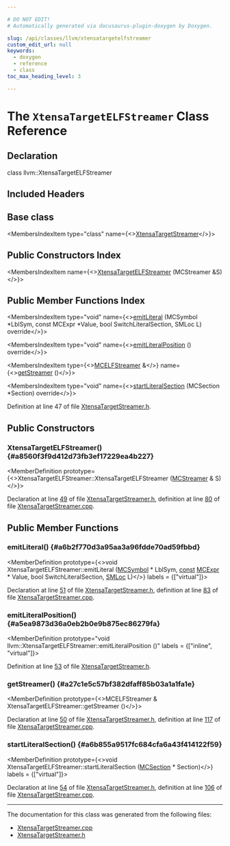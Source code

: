 ```yaml
---

# DO NOT EDIT!
# Automatically generated via docusaurus-plugin-doxygen by Doxygen.

slug: /api/classes/llvm/xtensatargetelfstreamer
custom_edit_url: null
keywords:
  - doxygen
  - reference
  - class
toc_max_heading_level: 3

---
```





# The `XtensaTargetELFStreamer` Class Reference

<DoxygenPage pluginConfig={pluginConfig}>



## Declaration

<CodeBlock>class llvm::XtensaTargetELFStreamer</CodeBlock>

## Included Headers

<IncludesList>
<IncludesListItem
  filePath="Target/Xtensa/MCTargetDesc/XtensaTargetStreamer.h"
  permalink="/docs/api/files/lib/lib/target/lib/target/xtensa/lib/target/xtensa/mctargetdesc/xtensatargetstreamer-h"
  isLocal="true" />
</IncludesList>

## Base class

<MembersIndex>

<MembersIndexItem
  type="class"
  name={<><a href="/docs/api/classes/llvm/xtensatargetstreamer">XtensaTargetStreamer</a></>}>
</MembersIndexItem>

</MembersIndex>

## Public Constructors Index

<MembersIndex>

<MembersIndexItem
  name={<><a href="#a8560f3f9d412d73fb3ef17229ea4b227">XtensaTargetELFStreamer</a> (MCStreamer &amp;S)</>}>
</MembersIndexItem>

</MembersIndex>

## Public Member Functions Index

<MembersIndex>

<MembersIndexItem
  type="void"
  name={<><a href="#a6b2f770d3a95aa3a96fdde70ad59fbbd">emitLiteral</a> (MCSymbol &#42;LblSym, const MCExpr &#42;Value, bool SwitchLiteralSection, SMLoc L) override</>}>
</MembersIndexItem>

<MembersIndexItem
  type="void"
  name={<><a href="#a5ea9873d36a0eb2b0e9b875ec86279fa">emitLiteralPosition</a> () override</>}>
</MembersIndexItem>

<MembersIndexItem
  type={<><a href="/docs/api/classes/llvm/mcelfstreamer">MCELFStreamer</a> &amp;</>}
  name={<><a href="#a27c1e5c57bf382dfaff85b03a1a1fa1e">getStreamer</a> ()</>}>
</MembersIndexItem>

<MembersIndexItem
  type="void"
  name={<><a href="#a6b855a9517fc684cfa6a43f414122f59">startLiteralSection</a> (MCSection &#42;Section) override</>}>
</MembersIndexItem>

</MembersIndex>


Definition at line 47 of file <a href="/docs/api/files/lib/lib/target/lib/target/xtensa/lib/target/xtensa/mctargetdesc/xtensatargetstreamer-h">XtensaTargetStreamer.h</a>.

<SectionDefinition>

## Public Constructors

### XtensaTargetELFStreamer() {#a8560f3f9d412d73fb3ef17229ea4b227}

<MemberDefinition
  prototype={<>XtensaTargetELFStreamer::XtensaTargetELFStreamer (<a href="/docs/api/classes/llvm/mcstreamer">MCStreamer</a> &amp; S)</>}>

Declaration at line <a href="/docs/api/files/lib/lib/target/lib/target/xtensa/lib/target/xtensa/mctargetdesc/xtensatargetstreamer-h/#l00049">49</a> of file <a href="/docs/api/files/lib/lib/target/lib/target/xtensa/lib/target/xtensa/mctargetdesc/xtensatargetstreamer-h">XtensaTargetStreamer.h</a>, definition at line <a href="/docs/api/files/lib/lib/target/lib/target/xtensa/lib/target/xtensa/mctargetdesc/xtensatargetstreamer-cpp/#l00080">80</a> of file <a href="/docs/api/files/lib/lib/target/lib/target/xtensa/lib/target/xtensa/mctargetdesc/xtensatargetstreamer-cpp">XtensaTargetStreamer.cpp</a>.
</MemberDefinition>

</SectionDefinition>

<SectionDefinition>

## Public Member Functions

### emitLiteral() {#a6b2f770d3a95aa3a96fdde70ad59fbbd}

<MemberDefinition
  prototype={<>void XtensaTargetELFStreamer::emitLiteral (<a href="/docs/api/classes/llvm/mcsymbol">MCSymbol</a> &#42; LblSym, <a href="/docs/api/files/lib/lib/target/lib/target/aarch64/aarch64promoteconstant-cpp/#a90f8350fecae261c25be85d38b451bff">const</a> <a href="/docs/api/classes/llvm/mcexpr">MCExpr</a> &#42; Value, bool SwitchLiteralSection, <a href="/docs/api/classes/llvm/smloc">SMLoc</a> L)</>}
  labels = {["virtual"]}>

Declaration at line <a href="/docs/api/files/lib/lib/target/lib/target/xtensa/lib/target/xtensa/mctargetdesc/xtensatargetstreamer-h/#l00051">51</a> of file <a href="/docs/api/files/lib/lib/target/lib/target/xtensa/lib/target/xtensa/mctargetdesc/xtensatargetstreamer-h">XtensaTargetStreamer.h</a>, definition at line <a href="/docs/api/files/lib/lib/target/lib/target/xtensa/lib/target/xtensa/mctargetdesc/xtensatargetstreamer-cpp/#l00083">83</a> of file <a href="/docs/api/files/lib/lib/target/lib/target/xtensa/lib/target/xtensa/mctargetdesc/xtensatargetstreamer-cpp">XtensaTargetStreamer.cpp</a>.
</MemberDefinition>

### emitLiteralPosition() {#a5ea9873d36a0eb2b0e9b875ec86279fa}

<MemberDefinition
  prototype="void llvm::XtensaTargetELFStreamer::emitLiteralPosition ()"
  labels = {["inline", "virtual"]}>

Definition at line <a href="/docs/api/files/lib/lib/target/lib/target/xtensa/lib/target/xtensa/mctargetdesc/xtensatargetstreamer-h/#l00053">53</a> of file <a href="/docs/api/files/lib/lib/target/lib/target/xtensa/lib/target/xtensa/mctargetdesc/xtensatargetstreamer-h">XtensaTargetStreamer.h</a>.
</MemberDefinition>

### getStreamer() {#a27c1e5c57bf382dfaff85b03a1a1fa1e}

<MemberDefinition
  prototype={<>MCELFStreamer &amp; XtensaTargetELFStreamer::getStreamer ()</>}>

Declaration at line <a href="/docs/api/files/lib/lib/target/lib/target/xtensa/lib/target/xtensa/mctargetdesc/xtensatargetstreamer-h/#l00050">50</a> of file <a href="/docs/api/files/lib/lib/target/lib/target/xtensa/lib/target/xtensa/mctargetdesc/xtensatargetstreamer-h">XtensaTargetStreamer.h</a>, definition at line <a href="/docs/api/files/lib/lib/target/lib/target/xtensa/lib/target/xtensa/mctargetdesc/xtensatargetstreamer-cpp/#l00117">117</a> of file <a href="/docs/api/files/lib/lib/target/lib/target/xtensa/lib/target/xtensa/mctargetdesc/xtensatargetstreamer-cpp">XtensaTargetStreamer.cpp</a>.
</MemberDefinition>

### startLiteralSection() {#a6b855a9517fc684cfa6a43f414122f59}

<MemberDefinition
  prototype={<>void XtensaTargetELFStreamer::startLiteralSection (<a href="/docs/api/classes/llvm/mcsection">MCSection</a> &#42; Section)</>}
  labels = {["virtual"]}>

Declaration at line <a href="/docs/api/files/lib/lib/target/lib/target/xtensa/lib/target/xtensa/mctargetdesc/xtensatargetstreamer-h/#l00054">54</a> of file <a href="/docs/api/files/lib/lib/target/lib/target/xtensa/lib/target/xtensa/mctargetdesc/xtensatargetstreamer-h">XtensaTargetStreamer.h</a>, definition at line <a href="/docs/api/files/lib/lib/target/lib/target/xtensa/lib/target/xtensa/mctargetdesc/xtensatargetstreamer-cpp/#l00106">106</a> of file <a href="/docs/api/files/lib/lib/target/lib/target/xtensa/lib/target/xtensa/mctargetdesc/xtensatargetstreamer-cpp">XtensaTargetStreamer.cpp</a>.
</MemberDefinition>

</SectionDefinition>

<hr/>

The documentation for this class was generated from the following files:

<ul>
<li><a href="/docs/api/files/lib/lib/target/lib/target/xtensa/lib/target/xtensa/mctargetdesc/xtensatargetstreamer-cpp">XtensaTargetStreamer.cpp</a></li>
<li><a href="/docs/api/files/lib/lib/target/lib/target/xtensa/lib/target/xtensa/mctargetdesc/xtensatargetstreamer-h">XtensaTargetStreamer.h</a></li>
</ul>

</DoxygenPage>
